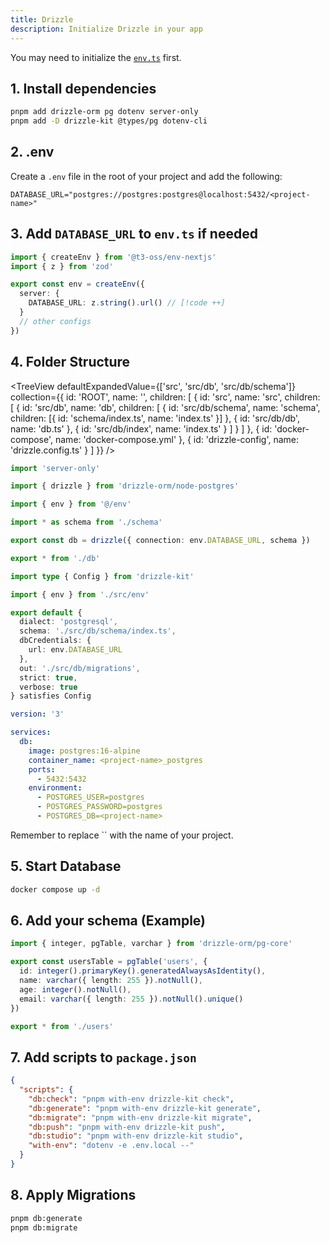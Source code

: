 ```yaml
---
title: Drizzle
description: Initialize Drizzle in your app
---
```


<Callout title='Note'>You may need to initialize the [`env.ts`](/recipes/env) first.</Callout>

## 1. Install dependencies

```bash
pnpm add drizzle-orm pg dotenv server-only
pnpm add -D drizzle-kit @types/pg dotenv-cli
```

## 2. .env

Create a `.env` file in the root of your project and add the following:

```properties
DATABASE_URL="postgres://postgres:postgres@localhost:5432/<project-name>"
```

## 3. Add `DATABASE_URL` to `env.ts` if needed

```ts title='src/env.ts'
import { createEnv } from '@t3-oss/env-nextjs'
import { z } from 'zod'

export const env = createEnv({
  server: {
    DATABASE_URL: z.string().url() // [!code ++]
  }
  // other configs
})
```

## 4. Folder Structure

<TreeView
  defaultExpandedValue={['src', 'src/db', 'src/db/schema']}
  collection={{
    id: 'ROOT',
    name: '',
    children: [
      {
        id: 'src',
        name: 'src',
        children: [
          {
            id: 'src/db',
            name: 'db',
            children: [
              {
                id: 'src/db/schema',
                name: 'schema',
                children: [{ id: 'schema/index.ts', name: 'index.ts' }]
              },
              {
                id: 'src/db/db',
                name: 'db.ts'
              },
              {
                id: 'src/db/index',
                name: 'index.ts'
              }
            ]
          }
        ]
      },
      {
        id: 'docker-compose',
        name: 'docker-compose.yml'
      },
      {
        id: 'drizzle-config',
        name: 'drizzle.config.ts'
      }
    ]
  }}
/>

```ts title='src/db/db.ts'
import 'server-only'

import { drizzle } from 'drizzle-orm/node-postgres'

import { env } from '@/env'

import * as schema from './schema'

export const db = drizzle({ connection: env.DATABASE_URL, schema })
```

```ts title='src/db/index.ts'
export * from './db'
```

```ts title='drizzle.config.ts'
import type { Config } from 'drizzle-kit'

import { env } from './src/env'

export default {
  dialect: 'postgresql',
  schema: './src/db/schema/index.ts',
  dbCredentials: {
    url: env.DATABASE_URL
  },
  out: './src/db/migrations',
  strict: true,
  verbose: true
} satisfies Config
```

```yml title='docker-compose.yml'
version: '3'

services:
  db:
    image: postgres:16-alpine
    container_name: <project-name>_postgres
    ports:
      - 5432:5432
    environment:
      - POSTGRES_USER=postgres
      - POSTGRES_PASSWORD=postgres
      - POSTGRES_DB=<project-name>
```

<Callout title='Note'>
  Remember to replace `<project-name>` with the name of your project.
</Callout>

## 5. Start Database

```bash
docker compose up -d
```

## 6. Add your schema (Example)

```ts title='src/db/schema/users.ts'
import { integer, pgTable, varchar } from 'drizzle-orm/pg-core'

export const usersTable = pgTable('users', {
  id: integer().primaryKey().generatedAlwaysAsIdentity(),
  name: varchar({ length: 255 }).notNull(),
  age: integer().notNull(),
  email: varchar({ length: 255 }).notNull().unique()
})
```

```ts title='src/db/schema/index.ts'
export * from './users'
```

## 7. Add scripts to `package.json`

```json title='package.json'
{
  "scripts": {
    "db:check": "pnpm with-env drizzle-kit check",
    "db:generate": "pnpm with-env drizzle-kit generate",
    "db:migrate": "pnpm with-env drizzle-kit migrate",
    "db:push": "pnpm with-env drizzle-kit push",
    "db:studio": "pnpm with-env drizzle-kit studio",
    "with-env": "dotenv -e .env.local --"
  }
}
```

## 8. Apply Migrations

```bash
pnpm db:generate
pnpm db:migrate
```
